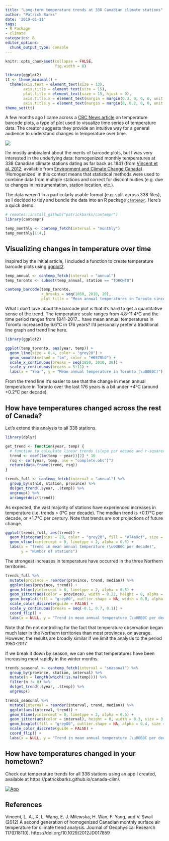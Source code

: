 ```yaml
---
title: "Long-term temperature trends at 338 Canadian climate stations"
author: "Patrick Barks"
date: '2019-01-11'
tags:
- R Package
- climate
categories: R
editor_options: 
  chunk_output_type: console
---
```


```r
knitr::opts_chunk$set(collapse = FALSE,
                      fig.width = 8)

library(ggplot2)
tt <- theme_minimal() +
  theme(axis.text = element_text(size = 13),
        axis.title = element_text(size = 15),
        plot.title = element_text(size = 15, hjust = 0),
        axis.title.x = element_text(margin = margin(0.3, 0, 0, 0, unit = 'cm')),
        axis.title.y = element_text(margin = margin(0, 0.2, 0, 0, unit = 'cm')))
theme_set(tt)
```

A few months ago I came across a [CBC News article](https://www.cbc.ca/news/technology/charts-climate-change-bar-codes-1.4802293) on temperature barcode plots, a type of plot used to visualize time series of temperature data. The creator suggests they provide an intuitive way for a general audience to understand changes in temperature over time.

[![](/img/calgary-barplot.png)](https://www.cbc.ca/news/technology/charts-climate-change-bar-codes-1.4802293)

I'm mostly ambivalent about the merits of barcode plots, but I was very interested in the underlying data: homogenized monthly temperatures at 338 Canadian climate stations dating as far back as 1841 (from [Vincent et al. 2012](https://doi.org/10.1029/2012JD017859); available from [Environment and Climate Change Canada](https://www.canada.ca/en/environment-climate-change/services/climate-change/science-research-data/climate-trends-variability/adjusted-homogenized-canadian-data/surface-air-temperature-access.html)). 'Homogenized' in this context means that statistical methods were used to combine data from multiple stations and correct for discontinuities (e.g. due to changes in instrumentation, station location, etc.).

The data weren't in a particularly usable format (e.g. split across 338 files), so I decided to tidy and bundle the data into an R package [`cantempr`](https://github.com/patrickbarks/cantempr). Here's a quick demo:

```r
# remotes::install_github("patrickbarks/cantempr")
library(cantempr)

temp_monthly <- cantemp_fetch(interval = "monthly")
temp_monthly[1:4,]
```

## Visualizing changes in temperature over time

Inspired by the initial article, I included a function to create temperature barcode plots using [ggplot2](https://ggplot2.tidyverse.org/).

```r
temp_annual <- cantemp_fetch(interval = "annual")
temp_toronto <- subset(temp_annual, station == "TORONTO")

cantemp_barcode(temp_toronto,
                x_breaks = seq(1850, 2010, 20),
                plot_title = "Mean annual temperatures in Toronto since 1841")
```

What I don't love about the barcode plot is that it's hard to get a quantitative sense of the trend. The temperature scale ranges from 4.8-11.4°C and the time period ranges from 1841-2017... have mean annual temperatures in Toronto increased by 6.6°C in 176 years? I'd personally prefer a traditional line graph and trend line here.

```r
library(ggplot2)

ggplot(temp_toronto, aes(year, temp)) +
  geom_line(size = 0.4, color = "grey20") +
  geom_smooth(method = "lm", color = "#0570b0") +
  scale_x_continuous(breaks = seq(1850, 2010, 20)) +
  scale_y_continuous(breaks = 5:11) +
  labs(x = "Year", y = "Mean annual temperature in Toronto (\u00B0C)")
```

From the trend line it's easier to see that the change in mean annual temperature in Toronto over the last 176 years is a bit under +4°C (around +0.2°C per decade).

## How have temperatures changed across the rest of Canada?

Let's extend this analysis to all 338 stations.

```r
library(dplyr)

get_trend <- function(year, temp) {
  # function to calculate linear trends (slope per decade and r-squared)
  trend <- coef(lm(temp ~ year))[2] * 10
  rsq <- cor(year, temp, use = "complete.obs")^2
  return(data.frame(trend, rsq))
}

trends_full <- cantemp_fetch(interval = "annual") %>% 
  group_by(stnid, station, province) %>% 
  do(get_trend(.$year, .$temp)) %>% 
  ungroup() %>% 
  arrange(desc(trend))
```

As expected, the vast majority of stations have experienced increases in temperature (i.e. trends > 0°C per decade). The median trend is +0.17°C per decade, or +1.7°C per century. Note that trends are _not_ projections of future change.

```r
ggplot(trends_full, aes(trend)) +
  geom_histogram(bins = 20, color = "grey20", fill = "#74a9cf", size = 0.3) +
  geom_vline(xintercept = 0, linetype = 2, alpha = 0.5) +
  labs(x = "Trend in mean annual temperature (\u00B0C per decade)",
       y = "Number of stations")
```

The strongest increases in temperature have occurred in the three Northern territories.

```r
trends_full %>% 
  mutate(province = reorder(province, trend, median)) %>% 
  ggplot(aes(province, trend)) +
  geom_hline(yintercept = 0, linetype = 2, alpha = 0.5) +
  geom_jitter(aes(color = province), width = 0.22, height = 0, alpha = 0.8, size = 3.5) +
  geom_boxplot(fill = "grey80", outlier.shape = NA, width = 0.8, alpha = 0.4, size = 0.6) +
  scale_color_discrete(guide = FALSE) +
  scale_y_continuous(breaks = seq(-0.1, 0.7, 0.1)) +
  coord_flip() +
  labs(x = NULL, y = "Trend in mean annual temperature (\u00B0C per decade)")
```

Note that I'm not controlling for the fact that temperature observation began much later in the Northern territories than most provinces, on average. However, the results are broadly similar if we limit the analysis to the period 1950-2017.

If we break it down by season, we can see that temperatures have been increasing most rapidly in the winter months.

```r
trends_seasonal <- cantemp_fetch(interval = "seasonal") %>% 
  group_by(province, station, interval) %>% 
  mutate(n = length(which(!is.na(temp)))) %>% 
  filter(n != 0) %>% 
  do(get_trend(.$year, .$temp)) %>% 
  ungroup()

trends_seasonal %>% 
  mutate(interval = reorder(interval, trend, median)) %>% 
  ggplot(aes(interval, trend)) +
  geom_hline(yintercept = 0, linetype = 2, alpha = 0.5) +
  geom_jitter(aes(color = interval), height = 0, width = 0.3, size = 3.5, alpha = 0.7) +
  geom_boxplot(fill = "grey80", outlier.shape = NA, alpha = 0.4, size = 0.6) +
  scale_color_discrete(guide = FALSE) +
  coord_flip() +
  labs(x = NULL, y = "Trend in mean annual temperature (\u00B0C per decade)")
```

## How have temperatures changed in your hometown?

Check out temperature trends for all 338 stations using an app I created, available at https://patrickbarks.github.io/canada-clim/.

[![App](/img/app.png)](https://patrickbarks.github.io/canada-clim/)

## References

Vincent, L. A., X. L. Wang, E. J. Milewska, H. Wan, F. Yang, and V. Swail (2012) A second generation of homogenized Canadian monthly surface air temperature for climate trend analysis. Journal of Geophysical Research 117(D18110). https://doi.org/10.1029/2012JD017859
